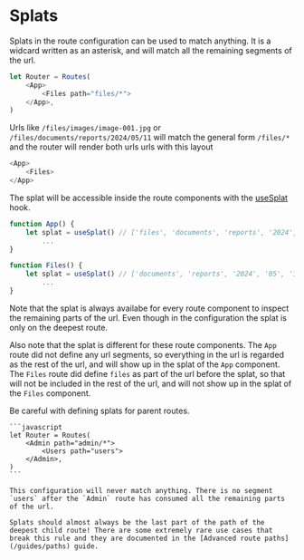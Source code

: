 # Splats

Splats in the route configuration can be used to match anything.
It is a widcard written as an asterisk, and will match all the remaining segments of the url.

```javascript
let Router = Routes(
	<App>
		<Files path="files/*">
	</App>,
)
```

Urls like `/files/images/image-001.jpg` or `/files/documents/reports/2024/05/11` will match the general form `/files/*` and the router will render both urls urls with this layout

```javascript
<App>
	<Files>
</App>
```

The splat will be accessible inside the route components with the [useSplat](/hooks/use-splat) hook.

```javascript
function App() {
	let splat = useSplat() // ['files', 'documents', 'reports', '2024', '05', '11']
		...
}

function Files() {
	let splat = useSplat() // ['documents', 'reports', '2024', '05', '11']
		...
}
```

Note that the splat is always availabe for every route component to inspect the remaining parts of the url. Even though in the configuration the splat is only on the deepest route.

Also note that the splat is different for these route components. The `App` route did not define any url segments, so everything in the url is regarded as the rest of the url, and will show up in the splat of the `App` component. The `Files` route did define `files` as part of the url before the splat, so that will not be included in the rest of the url, and will not show up in the splat of the `Files` component.

<Warning>
    Be careful with defining splats for parent routes.

    ```javascript
    let Router = Routes(
    	<Admin path="admin/*">
    		<Users path="users">
    	</Admin>,
    )
    ```

    This configuration will never match anything. There is no segment `users` after the `Admin` route has consumed all the remaining parts of the url.

    Splats should almost always be the last part of the path of the deepest child route! There are some extremely rare use cases that break this rule and they are documented in the [Advanced route paths](/guides/paths) guide.

</Warning>

